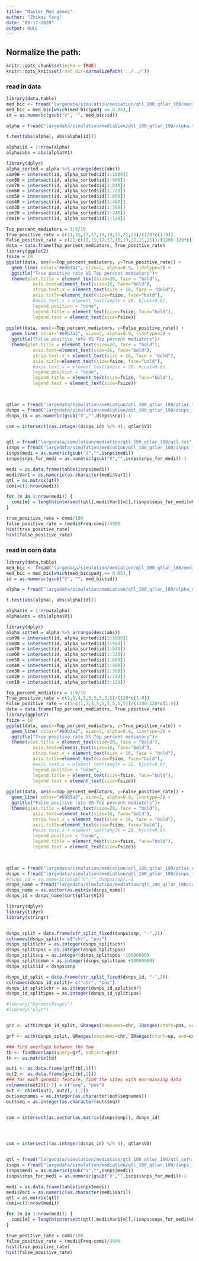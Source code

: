 ```yaml
---
title: "Master Med genes"
author: "Zhikai Yang"
date: "09-17-2020"
output: NULL
---
```



## Normalize the path:

```r
knitr::opts_chunk$set(echo = TRUE) 
knitr::opts_knit$set(root.dir=normalizePath('../../')) 
```

### read in data

```r
library(data.table)
med_bic <- fread("largedata/simulation/mediation/qtl_100_qtlar_100/mediators_fixed_bic_sim_std.csv", sep = ",",header = T)
med_bic = med_bic[which(med_bic$padj <= 0.05),]
id = as.numeric(gsub("V", "", med_bic$id))

alpha = fread("largedata/simulation/mediation/qtl_100_qtlar_100/alpha.txt",header = F)

t.test(abs(alpha), abs(alpha[id]))

alpha$id = 1:nrow(alpha)
alpha$abs = abs(alpha$V1)

library(dplyr)
alpha_sorted = alpha %>% arrange(desc(abs))
com90 = intersect(id, alpha_sorted$id[1:1080])
com80 = intersect(id, alpha_sorted$id[1:960])
com70 = intersect(id, alpha_sorted$id[1:840])
com60 = intersect(id, alpha_sorted$id[1:720])
com50 = intersect(id, alpha_sorted$id[1:600])
com40 = intersect(id, alpha_sorted$id[1:480])
com30 = intersect(id, alpha_sorted$id[1:360])
com20 = intersect(id, alpha_sorted$id[1:240])
com10 = intersect(id, alpha_sorted$id[1:120])

Top_percent_mediators = 1:9/10
True_positive_rate = c(11,15,17,17,19,19,21,21,21)/(120*c(1:9))
False_positive_rate = c(21-c(11,15,17,17,19,19,21,21,21))/(1200-120*c(1:9))
data = data.frame(Top_percent_mediators, True_positive_rate)
library(ggplot2)
fsize = 18
ggplot(data, aes(x=Top_percent_mediators, y=True_positive_rate)) +
  geom_line( color="#69b3a2", size=2, alpha=0.9, linetype=2) +
  ggtitle("True positive rate VS Top percent mediators")+
  theme(plot.title = element_text(size=20, face = "bold"), 
          axis.text=element_text(size=16, face="bold"),
          strip.text.x = element_text(size = 16, face = "bold"),
          axis.title=element_text(size=fsize, face="bold"),
          #axis.text.x = element_text(angle = 20, hjust=0.6),
          legend.position = "none", 
          legend.title = element_text(size=fsize, face="bold"),
          legend.text = element_text(size=fsize))
  
ggplot(data, aes(x=Top_percent_mediators, y=False_positive_rate)) +
  geom_line( color="#69b3a2", size=2, alpha=0.9, linetype=2) +
  ggtitle("False positive rate VS Top percent mediators")+
  theme(plot.title = element_text(size=20, face = "bold"), 
          axis.text=element_text(size=16, face="bold"),
          strip.text.x = element_text(size = 16, face = "bold"),
          axis.title=element_text(size=fsize, face="bold"),
          #axis.text.x = element_text(angle = 20, hjust=0.6),
          legend.position = "none", 
          legend.title = element_text(size=fsize, face="bold"),
          legend.text = element_text(size=fsize))
 


qtlar = fread("largedata/simulation/mediation/qtl_100_qtlar_100/qtlar.txt",header = F)
dsnps = fread("largedata/simulation/mediation/qtl_100_qtlar_100/dsnps_fixed_bic_sim_std.csv",header = T)
dsnps_id = as.numeric(gsub("V","",dsnps$snp))-1

com = intersect((as.integer(dsnps_id) %/% 4), qtlar$V1)


qtl = fread("largedata/simulation/mediation/qtl_100_qtlar_100/qtl.txt",header = F)
isnps = fread("largedata/simulation/mediation/qtl_100_qtlar_100/isnps_fixed_bic_sim_std.csv",header = T)
isnps$medi = as.numeric(gsub("V","",isnps$medi))
isnps$snps_for_medi = as.numeric(gsub("V","",isnps$snps_for_medi))-1

medi = as.data.frame(table(isnps$medi))
medi$Var1 = as.numeric(as.character(medi$Var1))
qtl = as.matrix(qtl)
comi=c(1:nrow(medi))

for (m in 1:nrow(medi)) {
  comi[m] = length(intersect(qtl[,medi$Var1[m]],(isnps$snps_for_medi[which(isnps$medi == medi$Var1[m])] %/% 4)))
}

true_positive_rate = comi/100
false_positive_rate = (medi$Freq-comi)/4900
hist(true_positive_rate)
hist(false_positive_rate)
```


### read in corn data

```r
library(data.table)
med_bic <- fread("largedata/simulation/mediation/qtl_100_qtlar_100/mediators_fixed_bic_sim_std_snp_is_5000_qtls_corn.csv", sep = ",",header = T)
med_bic = med_bic[which(med_bic$padj <= 0.05),]
id = as.numeric(gsub("V", "", med_bic$id))

alpha = fread("largedata/simulation/mediation/qtl_100_qtlar_100/alpha_corn.txt",header = F)

t.test(abs(alpha), abs(alpha[id]))

alpha$id = 1:nrow(alpha)
alpha$abs = abs(alpha$V1)

library(dplyr)
alpha_sorted = alpha %>% arrange(desc(abs))
com90 = intersect(id, alpha_sorted$id[1:1080])
com80 = intersect(id, alpha_sorted$id[1:960])
com70 = intersect(id, alpha_sorted$id[1:840])
com60 = intersect(id, alpha_sorted$id[1:720])
com50 = intersect(id, alpha_sorted$id[1:600])
com40 = intersect(id, alpha_sorted$id[1:480])
com30 = intersect(id, alpha_sorted$id[1:360])
com20 = intersect(id, alpha_sorted$id[1:240])
com10 = intersect(id, alpha_sorted$id[1:120])

Top_percent_mediators = 1:9/10
True_positive_rate = c(1,3,4,5,5,5,5,5,5)/(120*c(1:9))
False_positive_rate = c(5-c(1,3,4,5,5,5,5,5,5))/(1200-120*c(1:9))
data = data.frame(Top_percent_mediators, True_positive_rate)
library(ggplot2)
fsize = 18
ggplot(data, aes(x=Top_percent_mediators, y=True_positive_rate)) +
  geom_line( color="#69b3a2", size=2, alpha=0.9, linetype=2) +
  ggtitle("True positive rate VS Top percent mediators")+
  theme(plot.title = element_text(size=20, face = "bold"), 
          axis.text=element_text(size=16, face="bold"),
          strip.text.x = element_text(size = 16, face = "bold"),
          axis.title=element_text(size=fsize, face="bold"),
          #axis.text.x = element_text(angle = 20, hjust=0.6),
          legend.position = "none", 
          legend.title = element_text(size=fsize, face="bold"),
          legend.text = element_text(size=fsize))
  
ggplot(data, aes(x=Top_percent_mediators, y=False_positive_rate)) +
  geom_line( color="#69b3a2", size=2, alpha=0.9, linetype=2) +
  ggtitle("False positive rate VS Top percent mediators")+
  theme(plot.title = element_text(size=20, face = "bold"), 
          axis.text=element_text(size=16, face="bold"),
          strip.text.x = element_text(size = 16, face = "bold"),
          axis.title=element_text(size=fsize, face="bold"),
          #axis.text.x = element_text(angle = 20, hjust=0.6),
          legend.position = "none", 
          legend.title = element_text(size=fsize, face="bold"),
          legend.text = element_text(size=fsize))
 


qtlar = fread("largedata/simulation/mediation/qtl_100_qtlar_100/qtlar_corn.txt",header = F)
dsnps = fread("largedata/simulation/mediation/qtl_100_qtlar_100/dsnps_fixed_bic_sim_std_snp_is_5000_qtls_corn.csv",header = T)
#dsnps_id = as.numeric(gsub("V","",dsnps$snp))-1
dsnps_name = fread("largedata/simulation/mediation/qtl_100_qtlar_100/colnamesZ_std_snp_is_5000_qtls_corn.csv", header = F, data.table = F)
dsnps_name = as.vector(as.matrix(dsnps_name))
dsnps_id = dsnps_name[sort(qtlar$V1)]

library(dplyr)
library(tidyr)
library(stringr)


dsnps_split = data.frame(str_split_fixed(dsnps$snp, "-",2))
colnames(dsnps_split)= c("chr", "pos")
dsnps_split$chr = as.integer(dsnps_split$chr)
dsnps_split$pos = as.integer(dsnps_split$pos)
dsnps_split$up = as.integer(dsnps_split$pos -10000000)
dsnps_split$down = as.integer(dsnps_split$pos +10000000)
dsnps_split$id = dsnps$snp

dsnps_id_split = data.frame(str_split_fixed(dsnps_id, "-",2))
colnames(dsnps_id_split)= c("chr", "pos")
dsnps_id_split$chr = as.integer(dsnps_id_split$chr)
dsnps_id_split$pos = as.integer(dsnps_id_split$pos)

#library("GenomicRanges")
#library("plyr")


grc <- with(dsnps_id_split, GRanges(seqnames=chr, IRanges(start=pos, end=pos)))

grf <- with(dsnps_split, GRanges(seqnames=chr, IRanges(start=up, end=down), geneid=id))

### find overlaps between the two
tb <- findOverlaps(query=grf, subject=grc)
tb <- as.matrix(tb)

out1 <- as.data.frame(grf[tb[,1]])
out2 <- as.data.frame(grc[tb[,2]])
### for each genomic feature, find the sites with non-missing data
colnames(out2)[1:2] = c("seq", "pos")
out <- cbind(out1, out2[, 1:2]) 
out$seqnames = as.integer(as.character(out$seqnames))
out$seq = as.integer(as.character(out$seq))


com = intersect(as.vector(as.matrix(dsnps$snp)), dsnps_id)




com = intersect((as.integer(dsnps_id) %/% 4), qtlar$V1)


qtl = fread("largedata/simulation/mediation/qtl_100_qtlar_100/qtl_corn.txt",header = F)
isnps = fread("largedata/simulation/mediation/qtl_100_qtlar_100/isnps_fixed_bic_sim_std_snp_is_5000_qtls_corn.csv",header = T)
isnps$medi = as.numeric(gsub("V","",isnps$medi))
isnps$snps_for_medi = as.numeric(gsub("V","",isnps$snps_for_medi))-1

medi = as.data.frame(table(isnps$medi))
medi$Var1 = as.numeric(as.character(medi$Var1))
qtl = as.matrix(qtl)
comi=c(1:nrow(medi))

for (m in 1:nrow(medi)) {
  comi[m] = length(intersect(qtl[,medi$Var1[m]],(isnps$snps_for_medi[which(isnps$medi == medi$Var1[m])] %/% 4)))
}

true_positive_rate = comi/100
false_positive_rate = (medi$Freq-comi)/4900
hist(true_positive_rate)
hist(false_positive_rate)
```